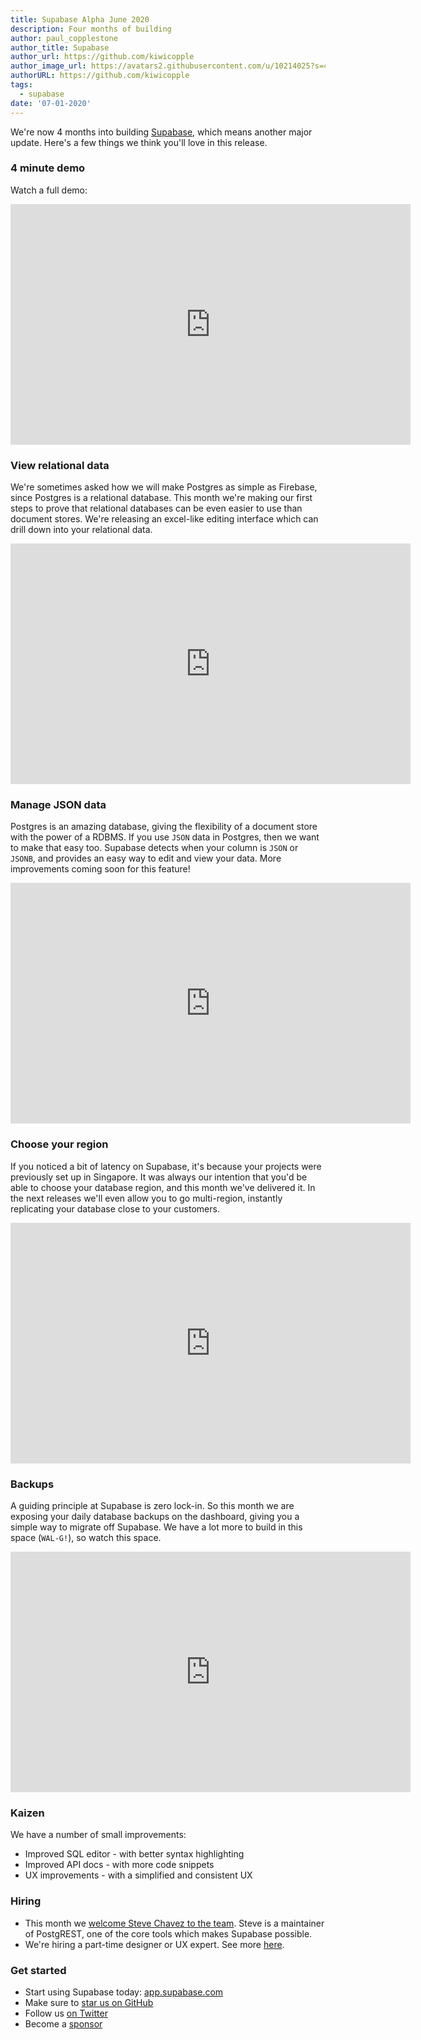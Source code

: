 ```yaml
---
title: Supabase Alpha June 2020
description: Four months of building
author: paul_copplestone
author_title: Supabase
author_url: https://github.com/kiwicopple
author_image_url: https://avatars2.githubusercontent.com/u/10214025?s=400&u=c6775be2ae667e2acae3ccd347fed62bb3f5b3e7&v=4
authorURL: https://github.com/kiwicopple
tags:
  - supabase
date: '07-01-2020'
---
```


We're now 4 months into building [Supabase](/), which means another major update. Here's a few things we think you'll love in this release.

### 4 minute demo

Watch a full demo:

<div className="video-container">
  <iframe
    className="w-full"
    width="640"
    height="385"
    src="https://www.loom.com/embed/b3ba79c1633d464ea758e0796bbb39da"
    frameBorder="0"
    allowFullScreen
  ></iframe>
</div>

### View relational data

We're sometimes asked how we will make Postgres as simple as Firebase, since Postgres is a relational database. This month we're making our first steps to prove that relational databases can be even easier to use than document stores. We're releasing an excel-like editing interface which can drill down into your relational data.

<div className="video-container">
  <iframe
    className="w-full"
    width="640"
    height="385"
    src="https://www.loom.com/embed/c6d504bb0a1c43e9bf65cb2aef2949d5"
    frameBorder="0"
    allowFullScreen
  ></iframe>
</div>

### Manage JSON data

Postgres is an amazing database, giving the flexibility of a document store with the power of a RDBMS. If you use `JSON` data in Postgres, then we want to make that easy too. Supabase detects when your column is `JSON` or `JSONB`, and provides an easy way to edit and view your data. More improvements coming soon for this feature!

<div className="video-container">
  <iframe
    className="w-full"
    width="640"
    height="385"
    src="https://www.loom.com/embed/0b03ac2858324cfabdc6a202c93673f3"
    frameBorder="0"
    allowFullScreen
  ></iframe>
</div>

### Choose your region

If you noticed a bit of latency on Supabase, it's because your projects were previously set up in Singapore. It was always our intention that you'd be able to choose your database region, and this month we've delivered it. In the next releases we'll even allow you to go multi-region, instantly replicating your database close to your customers.

<div className="video-container">
  <iframe
    className="w-full"
    width="640"
    height="385"
    src="https://www.loom.com/embed/1dcc1bca2ebc45e296e732a66a462c61"
    frameBorder="0"
    allowFullScreen
  ></iframe>
</div>

### Backups

A guiding principle at Supabase is zero lock-in. So this month we are exposing your daily database backups on the dashboard, giving you a simple way to migrate off Supabase. We have a lot more to build in this space (`WAL-G!`), so watch this space.

<div className="video-container">
  <iframe
    className="w-full"
    width="640"
    height="385"
    src="https://www.loom.com/embed/fc1cb9b395eb4c408c7137bf8e6e1963"
    frameBorder="0"
    allowFullScreen
  ></iframe>
</div>

### Kaizen

We have a number of small improvements:

- Improved SQL editor - with better syntax highlighting
- Improved API docs - with more code snippets
- UX improvements - with a simplified and consistent UX

### Hiring

- This month we [welcome Steve Chavez to the team](/blog/supabase-steve-chavez). Steve is a maintainer of PostgREST, one of the core tools which makes Supabase possible.
- We're hiring a part-time designer or UX expert. See more [here](https://news.ycombinator.com/item?id=23708351).

### Get started

- Start using Supabase today: [app.supabase.com](https://app.supabase.com)
- Make sure to [star us on GitHub](https://github.com/supabase/supabase)
- Follow us [on Twitter](https://twitter.com/supabase)
- Become a [sponsor](https://github.com/sponsors/supabase)
